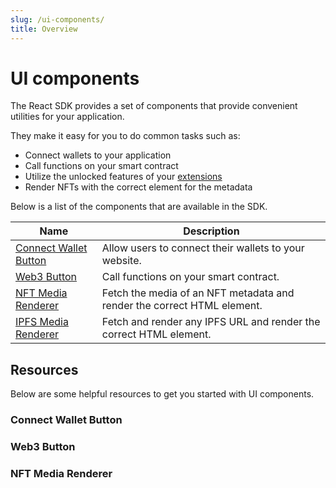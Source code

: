```yaml
---
slug: /ui-components/
title: Overview
---
```



# UI components

<div className="heroGrid">
  
  <div>
    <p>
        The React SDK provides a set of components that provide convenient utilities for your application.
    </p>

They make it easy for you to do common tasks such as:

- Connect wallets to your application
- Call functions on your smart contract
- Utilize the unlocked features of your [extensions](/contractkit/features)
- Render NFTs with the correct element for the metadata

Below is a list of the components that are available in the SDK.

</div>

<div className="heroGridImageContainer">
  <ThemedImage
    sources={{
      light: "/assets/ui-components.png",
      dark: "/assets/ui-components.png",
    }}
    className="heroGridImage"
    alt="thirdweb dashboard"
  />
</div>

</div>

| Name                                                        | Description                                                             |
| ----------------------------------------------------------- | ----------------------------------------------------------------------- |
| [Connect Wallet Button](/ui-components/connectwalletbutton) | Allow users to connect their wallets to your website.                   |
| [Web3 Button](/ui-components/web3button)                    | Call functions on your smart contract.                                  |
| [NFT Media Renderer](/ui-components/ipfs-media-renderer)    | Fetch the media of an NFT metadata and render the correct HTML element. |
| [IPFS Media Renderer](/ui-components/ipfs-media-renderer)   | Fetch and render any IPFS URL and render the correct HTML element.      |

## Resources

Below are some helpful resources to get you started with UI components.

### Connect Wallet Button

<div className="row" style={{ marginBottom: 24 }}>
  <div className="col col--6" style={{ marginTop: 8 }}>
    <QuickstartCard
      name="Guide: Add a Connect Wallet Button"
      link="https://blog.thirdweb.com/guides/add-connectwallet-to-your-website/"
      image="/assets/icons/education.png"
    />
  </div>
  <div className="col col--6" style={{ marginTop: 8 }}>
    <QuickstartCard
      name="Video: Add a Connect Wallet Button"
      link="https://blog.thirdweb.com/guides/add-connectwallet-to-your-website/"
      image="/assets/icons/education.png"
    />
  </div>
</div>

### Web3 Button

<div className="row" style={{ marginBottom: 24 }}>
  <div className="col col--12" style={{ marginTop: 8 }}>
    <QuickstartCard
      name="Example: Call a Smart Contract Function with the Web3 Button"
      link="https://web3button.thirdweb-example.com/"
      image="/assets/icons/education.png"
    />
  </div>
</div>

### NFT Media Renderer

<div className="row" style={{ marginBottom: 24 }}>
  <div className="col col--12" style={{ marginTop: 8 }}>
    <QuickstartCard
      name="Guide: Create an NFT Gallery Using the NFT Media Renderer"
      link="https://blog.thirdweb.com/guides/create-an-nft-gallery-using-thirdweb-and-next-js/"
      image="/assets/icons/education.png"
    />
  </div>
</div>

